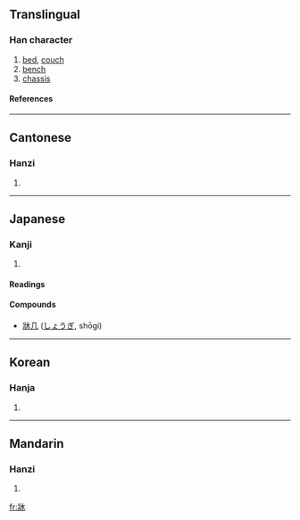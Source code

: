 {{see|床}}

==Translingual==
===Han character===
{{Han char|rn=90|rad=爿|as=04|sn=8|four=|canj=女一木 (VMD)}}
# [[bed]], [[couch]]
# [[bench]]
# [[chassis]]
====References====
{{Han ref|kx=0691.150|dkj=19763|dj=1104.110|hdz=42374.040|uh=7240|ud=29248}}

----
==Cantonese==
===Hanzi===
{{yue-hanzi|jyut=|y=chong4}}
# {{defn|Cantonese}}

----
==Japanese==
===Kanji===
{{ja-kanji|grade=|rs=爿04}}
# {{defn|Japanese}} 
====Readings====
{{ja-readings|on=[[そう]] (sō), [[しょう]] (shō)|kun=[[ゆか]] (yuka)}}
====Compounds====
*[[牀几]] ([[しょうぎ]], shōgi)
----
==Korean==
===Hanja===
{{ko-hanja|hangeul=상|eumhun=|rv=sang|mr=sang|y=sang}}
# {{defn|Korean}}

----
==Mandarin==
===Hanzi===
{{cmn-hanzi|pin=[[chuáng]] ([[chuang2]]), [[pàn]] ([[pan4]]), [[piān]] ([[pian1]])|wg=ch'uang<sup>2</sup>, p'an<sup>4</sup>, p'ien<sup>1</sup>}}
# {{defn|Mandarin}}

[[fr:牀]]